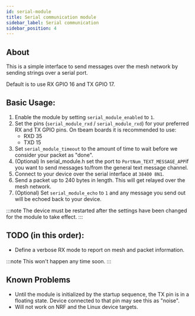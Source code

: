 ```yaml
---
id: serial-module
title: Serial communication module
sidebar_label: Serial communication
sidebar_position: 4
---
```



## About

This is a simple interface to send messages over the mesh network by sending strings over a serial port.

Default is to use RX GPIO 16 and TX GPIO 17.

<PluginModule name="serial_plugin" rename="serial_module" />

## Basic Usage:

1. Enable the module by setting `serial_module_enabled` to `1`.
2. Set the pins (`serial_module_rxd` / `serial_module_rxd`) for your preferred RX and TX GPIO pins. On tbeam boards it is recommended to use:
   - RXD 35
   - TXD 15
3. Set `serial_module_timeout` to the amount of time to wait before we consider your packet as "done".
4. (Optional) In serial_module.h set the port to `PortNum_TEXT_MESSAGE_APP`if you want to send messages to/from the general text message channel.
5. Connect to your device over the serial interface at `38400 8N1`.
6. Send a packet up to 240 bytes in length. This will get relayed over the mesh network.
7. (Optional) Set `serial_module_echo` to `1` and any message you send out will be echoed back to your device.

:::note
The device must be restarted after the settings have been changed for the module to take effect.
:::

## TODO (in this order):

- Define a verbose RX mode to report on mesh and packet information.

:::note
This won't happen any time soon.
:::

## Known Problems

- Until the module is initialized by the startup sequence, the TX pin is in a floating state. Device connected to that pin may see this as "noise".
- Will not work on NRF and the Linux device targets.
